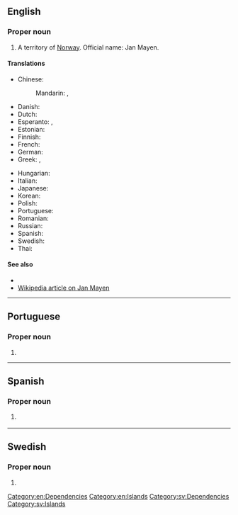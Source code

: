 ==English==

===Proper noun===
{{rfp|1=no}}
{{en-proper noun|head=Jan Mayen}}

# A territory of [[Norway]]. Official name: Jan Mayen.

====Translations====
{{trans-top|Norwegian territory}}
* Chinese:
*: Mandarin: {{t|cmn|揚馬延島|sc=Hani}}, {{t|cmn|扬马延岛|tr=Yángmǎyándǎo|sc=Hani}}
* Danish: {{t|da|Jan Mayen}}
* Dutch: {{t|nl|Jan Mayen}}
* Esperanto: {{t|eo|Jan Mayen}}, {{t|eo|Jan-majen}}
* Estonian: {{t|et|Jan Mayen}}
* Finnish: {{t+|fi|Jan Mayen}}
* French: {{t+|fr|Jan Mayen}}
* German: {{t+|de|Jan Mayen}}
* Greek: {{t|el|Γιαν Μαϋέν}}, {{t|el|Γιαν Μαγιέν}}
{{trans-mid}}
* Hungarian: {{t|hu|Jan Mayen}}
* Italian: {{t|it|Jan Mayen}}
* Japanese: {{t|ja|ヤンマイエン島|tr=Yanmaien-tō|sc=Jpan}}
* Korean: {{t|ko|얀마옌 섬|tr=Yanmayen seom|sc=Kore}}
* Polish: {{t+|pl|Jan Mayen}}
* Portuguese: {{t|pt|Jan Mayen}}
* Romanian: {{t|ro|Jan Mayen}}
* Russian: {{t+|ru|Ян-Ма́йен|m}}
* Spanish: {{t|es|Jan Mayen}}
* Swedish: {{t+|sv|Jan Mayen}}
* Thai: {{t|th|ยานไมเอน}}
{{trans-bottom}}

====See also====
* {{l|en|Appendix:Countries of the world|Countries of the world}}
* [[w:Jan_Mayen|Wikipedia article on Jan Mayen]]

[[Category:en:Dependencies]]
[[Category:en:Islands]]

----

==Portuguese==

===Proper noun===
{{pt-proper noun|f}}

# {{place|pt|island|ocean/the Arctic Ocean|part of|county/Nordland|c/Norway|t1=Jan Mayen}}

----

==Spanish==
{{wikipedia|lang=es}}

===Proper noun===
{{es-proper noun}}

# {{l|en|Jan Mayen}} {{gloss|Norwegian territory}}

----

==Swedish==

===Proper noun===
{{head|sv|proper noun}}

# {{l|en|Jan Mayen}}

[[Category:sv:Dependencies]]
[[Category:sv:Islands]]